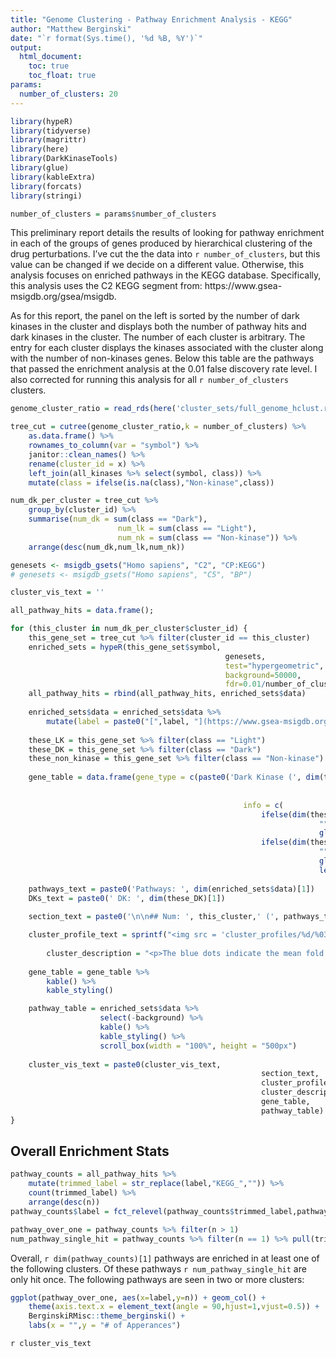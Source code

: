 ```yaml
---
title: "Genome Clustering - Pathway Enrichment Analysis - KEGG"
author: "Matthew Berginski"
date: "`r format(Sys.time(), '%d %B, %Y')`"
output:
  html_document:
    toc: true
    toc_float: true
params:
  number_of_clusters: 20
---
```


```r
library(hypeR)
library(tidyverse)
library(magrittr)
library(here)
library(DarkKinaseTools)
library(glue)
library(kableExtra)
library(forcats)
library(stringi)

number_of_clusters = params$number_of_clusters
```

This preliminary report details the results of looking for pathway enrichment in each of the groups of genes produced by hierarchical clustering of the drug perturbations. I've cut the the data into `r number_of_clusters`, but this value can be changed if we decide on a different value. Otherwise, this analysis focuses on enriched pathways in the KEGG database. Specifically, this analysis uses the C2 KEGG segment from: https://www.gsea-msigdb.org/gsea/msigdb.

As for this report, the panel on the left is sorted by the number of dark kinases in the cluster and displays both the number of pathway hits and dark kinases in the cluster. The number of each cluster is arbitrary. The entry for each cluster displays the kinases associated with the cluster along with the number of non-kinases genes. Below this table are the pathways that passed the enrichment analysis at the 0.01 false discovery rate level. I also corrected for running this analysis for all `r number_of_clusters` clusters.


```r
genome_cluster_ratio = read_rds(here('cluster_sets/full_genome_hclust.rds'))

tree_cut = cutree(genome_cluster_ratio,k = number_of_clusters) %>% 
	as.data.frame() %>% 
	rownames_to_column(var = "symbol") %>%
	janitor::clean_names() %>%
	rename(cluster_id = x) %>%
	left_join(all_kinases %>% select(symbol, class)) %>%
	mutate(class = ifelse(is.na(class),"Non-kinase",class))

num_dk_per_cluster = tree_cut %>%
	group_by(cluster_id) %>%
	summarise(num_dk = sum(class == "Dark"),
						num_lk = sum(class == "Light"),
						num_nk = sum(class == "Non-kinase")) %>%
	arrange(desc(num_dk,num_lk,num_nk))

genesets <- msigdb_gsets("Homo sapiens", "C2", "CP:KEGG")
# genesets <- msigdb_gsets("Homo sapiens", "C5", "BP")

cluster_vis_text = ''

all_pathway_hits = data.frame();

for (this_cluster in num_dk_per_cluster$cluster_id) {
	this_gene_set = tree_cut %>% filter(cluster_id == this_cluster)
	enriched_sets = hypeR(this_gene_set$symbol, 
												genesets, 
												test="hypergeometric", 
												background=50000, 
												fdr=0.01/number_of_clusters)
	all_pathway_hits = rbind(all_pathway_hits, enriched_sets$data)
	
	enriched_sets$data = enriched_sets$data %>% 
		mutate(label = paste0("[",label, "](https://www.gsea-msigdb.org/gsea/msigdb/cards/",label,")")) 
	
	these_LK = this_gene_set %>% filter(class == "Light")
	these_DK = this_gene_set %>% filter(class == "Dark")
	these_non_kinase = this_gene_set %>% filter(class == "Non-kinase")
	
	gene_table = data.frame(gene_type = c(paste0('Dark Kinase (', dim(these_DK)[1], ')'), 
																				paste0('Light Kinase (', dim(these_LK)[1], ')'), 
																				'Non-kinase Count'),
													info = c(
														ifelse(dim(these_DK)[1] == 0,
																	 "",
																	 glue_collapse(sort(these_DK$symbol), sep = ", ")),
														ifelse(dim(these_LK)[1] == 0,
																	 "",
																	 glue_collapse(sort(these_LK$symbol), sep = ", ")),
																	 length(these_non_kinase$symbol)))
	
	pathways_text = paste0('Pathways: ', dim(enriched_sets$data)[1])
	DKs_text = paste0(' DK: ', dim(these_DK)[1])
	
	section_text = paste0('\n\n## Num: ', this_cluster,' (', pathways_text, DKs_text,  ')\n\n')

	cluster_profile_text = sprintf("<img src = 'cluster_profiles/%d/%03d.png'></img>",number_of_clusters,this_cluster)
	
		cluster_description = "<p>The blue dots indicate the mean fold change, while the red dots indicate the overall means. The boxplots show the distribution of all the genes in the cluster. The kinases are highlighted with the lines.</p>"
	
	gene_table = gene_table %>%
		kable() %>%
		kable_styling()

	pathway_table = enriched_sets$data %>% 
					select(-background) %>%
					kable() %>% 
					kable_styling() %>%
					scroll_box(width = "100%", height = "500px")
	
	cluster_vis_text = paste0(cluster_vis_text,
														section_text,
														cluster_profile_text,
														cluster_description,
														gene_table,
														pathway_table)
}

```

## Overall Enrichment Stats

```r
pathway_counts = all_pathway_hits %>%
	mutate(trimmed_label = str_replace(label,"KEGG_","")) %>%
	count(trimmed_label) %>% 
	arrange(desc(n))
pathway_counts$label = fct_relevel(pathway_counts$trimmed_label,pathway_counts$trimmed_label)

pathway_over_one = pathway_counts %>% filter(n > 1)
num_pathway_single_hit = pathway_counts %>% filter(n == 1) %>% pull(trimmed_label) %>% length()
```

Overall, `r dim(pathway_counts)[1]` pathways are enriched in at least one of the following clusters. Of these pathways `r num_pathway_single_hit` are only hit once. The following pathways are seen in two or more clusters:

```r
ggplot(pathway_over_one, aes(x=label,y=n)) + geom_col() +
	theme(axis.text.x = element_text(angle = 90,hjust=1,vjust=0.5)) +
	BerginskiRMisc::theme_berginski() +
	labs(x = "",y = "# of Apperances") 
```



`r cluster_vis_text`
